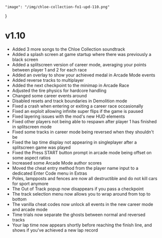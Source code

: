 	"image": "/img/chloe-collection-fo1-upd-110.png"
}

# v1.10

- Added 3 more songs to the Chloe Collection soundtrack
- Added a splash screen at game startup where there was previously a black screen
- Added a splitscreen version of career mode, averaging your points between player 1 and 2 for each race
- Added an overlay to show your achieved medal in Arcade Mode events
- Added reverse tracks to multiplayer
- Added the next checkpoint to the minimap in Arcade Race
- Adjusted the tire physics for hardcore handling
- Changed some career events around
- Disabled resets and track boundaries in Demolition mode
- Fixed a crash when entering or exiting a career race occasionally
- Fixed an exploit allowing infinite super flips if the game is paused
- Fixed layering issues with the mod's new HUD elements
- Fixed other players not being able to respawn after player 1 has finished in splitscreen mode
- Fixed some tracks in career mode being reversed when they shouldn't be
- Fixed the lap time display not appearing in singleplayer after a splitscreen game was played
- Fixed the Press START button prompt in arcade mode being offset on some aspect ratios
- Increased some Arcade Mode author scores
- Moved the cheat entry method from the player name input to a dedicated Enter Code menu in Extras
- Poles, lampposts and fences are now all destructible and do not kill cars for sport anymore
- The Out of Track popup now disappears if you pass a checkpoint
- The track selection menu now allows you to wrap around from top to bottom
- The vanilla cheat codes now unlock all events in the new career mode and arcade mode
- Time trials now separate the ghosts between normal and reversed tracks
- Your lap time now appears shortly before reaching the finish line, and shows if you've achieved a new lap record